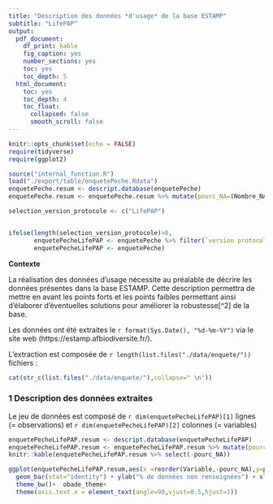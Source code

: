 ```yaml
---
title: "Description des données *d'usage* de la base ESTAMP"
subtitle: "LifePAP"
output:
  pdf_document:
    df_print: kable
    fig_caption: yes
    number_sections: yes
    toc: yes
    toc_depth: 5
  html_document:
    toc: yes
    toc_depth: 4
    toc_float:
      collapsed: false
      smooth_scroll: false
---
```


```r
knitr::opts_chunk$set(echo = FALSE)
require(tidyverse)
require(ggplot2)
```

```r

source("internal_function.R")
load("./export/table/enquetePeche.Rdata")
enquetePeche.resum <- descript.database(enquetePeche)
enquetePeche.resum <- enquetePeche.resum %>% mutate(pourc_NA=(Nombre_NA/nrow(enquetePeche))*100)

selection_version_protocole <- c("LifePAP")


ifelse(length(selection_version_protocole)>0, 
       enquetePecheLifePAP <- enquetePeche %>% filter(`version protocole` %in% selection_version_protocole),
       enquetePecheLifePAP <- enquetePeche)


```


**Contexte**

La réalisation des données d'usage nécessite au préalable de décrire les données présentes dans la base ESTAMP. Cette description permettra de mettre en avant les points forts et les points faibles permettant ainsi d'élaborer d'éventuelles solutions pour améliorer la robustesse[^2] de la base.

Les données ont été extraites le `r format(Sys.Date(), "%d-%m-%Y")` via le site web (https://estamp.afbiodiversite.fr/).

L'extraction est composée de  `r length(list.files("./data/enquete/"))` fichiers :
```r

cat(str_c(list.files("./data/enquete/"),collapse=" \n"))


```


### **1 Description des données extraites**


Le jeu de données est composé de `r dim(enquetePecheLifePAP)[1]` lignes (= observations) et `r dim(enquetePecheLifePAP)[2]` colonnes (= variables)

```r
enquetePecheLifePAP.resum <- descript.database(enquetePecheLifePAP)
enquetePecheLifePAP.resum <- enquetePecheLifePAP.resum %>% mutate(pourc_NA=(Nombre_NA/nrow(enquetePecheLifePAP))*100)
knitr::kable(enquetePecheLifePAP.resum %>% select(-pourc_NA))
```

```r
ggplot(enquetePecheLifePAP.resum,aes(x =reorder(Variable,-pourc_NA),y=pourc_NA))+
  geom_bar(stat="identity") + ylab("% de données non renseignées") + xlab("")+
  theme_bw()+  obade_theme+
  theme(axis.text.x = element_text(angle=90,vjust=0.5,hjust=1))
```


